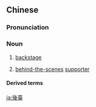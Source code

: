 {{also|後台|后台}}
==Chinese==
{{zh-forms|s=后台|t2=後台}}

===Pronunciation===
{{zh-pron
|m=hòutái
|c=hau6 toi4
|mn=āu-tâi
|cat=n
}}

===Noun===
{{zh-noun}}

# [[backstage]]
# {{lb|zh|figurative}} [[behind-the-scenes]] [[supporter]]

====Derived terms====
{{zh-der|後臺老闆}}

{{zh-cat|Advanced}}

[[ja:後臺]]